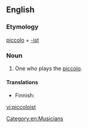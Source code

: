 ==English==

===Etymology===
[[piccolo]] + [[-ist]]

===Noun===
{{en-noun}}

# One who plays the [[piccolo]].

====Translations====
{{trans-top|one who plays piccolo}}
* Finnish: {{t-|fi|piccolohuilisti}}
{{trans-mid}}
{{trans-bottom}}

[[Category:en:Musicians]]

[[vi:piccoloist]]